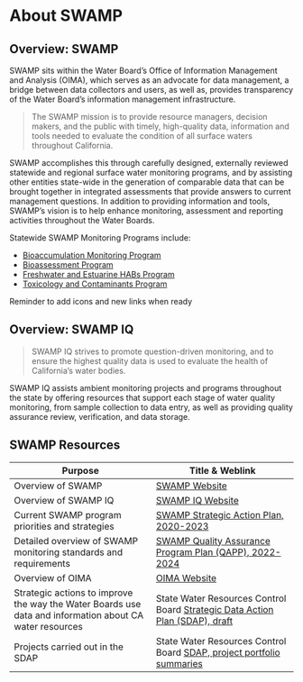 # About SWAMP

## Overview: SWAMP

SWAMP sits within the Water Board's Office of Information Management and Analysis (OIMA), which serves as an advocate for data management, a bridge between data collectors and users, as well as, provides transparency of the Water Board's information management infrastructure.

> The SWAMP mission is to provide resource managers, decision makers, and the public with timely, high-quality data, information and tools needed to evaluate the condition of all surface waters throughout California.

SWAMP accomplishes this through carefully designed, externally reviewed statewide and regional surface water monitoring programs, and by assisting other entities state-wide in the generation of comparable data that can be brought together in integrated assessments that provide answers to current management questions. In addition to providing information and tools, SWAMP's vision is to help enhance monitoring, assessment and reporting activities throughout the Water Boards.

Statewide SWAMP Monitoring Programs include:

-   [Bioaccumulation Monitoring Program](https://www.waterboards.ca.gov/water_issues/programs/swamp/bioaccumulation_monitoring.html)
-   [Bioassessment Program](https://www.waterboards.ca.gov/water_issues/programs/swamp/bioassessment/)
-   [Freshwater and Estuarine HABs Program](https://www.waterboards.ca.gov/water_issues/programs/swamp/freshwater_cyanobacteria.html)
-   [Toxicology and Contaminants Program](https://www.waterboards.ca.gov/water_issues/programs/swamp/spot/)

::: callout-note
Reminder to add icons and new links when ready
:::

## Overview: SWAMP IQ

> SWAMP IQ strives to promote question-driven monitoring, and to ensure the highest quality data is used to evaluate the health of California's water bodies.

SWAMP IQ assists ambient monitoring projects and programs throughout the state by offering resources that support each stage of water quality monitoring, from sample collection to data entry, as well as providing quality assurance review, verification, and data storage.

## SWAMP Resources

| Purpose | Title & Weblink |
|----|----|
| Overview of SWAMP | [SWAMP Website](https://www.waterboards.ca.gov/water_issues/programs/swamp/) |
| Overview of SWAMP IQ | [SWAMP IQ Website](https://www.waterboards.ca.gov/water_issues/programs/swamp/swamp_iq) |
| Current SWAMP program priorities and strategies | [SWAMP Strategic Action Plan, 2020-2023](https://docs.google.com/document/d/1g08L8GUHdEMLCxNS1vppNEXobf4bYOmK/edit?usp=sharing&ouid=118425894617420506258&rtpof=true&sd=true) |
| Detailed overview of SWAMP monitoring standards and requirements | [SWAMP Quality Assurance Program Plan (QAPP), 2022-2024](https://docs.google.com/document/d/16QmALh0kkREJSKMvVb6fcKkLsWiAsiTAIJKfzpBRoPc/edit#heading=h.q961pnmk2sje) |
| Overview of OIMA | [OIMA Website](https://www.waterboards.ca.gov/resources/oima/) |
| Strategic actions to improve the way the Water Boards use data and information about CA water resources | State Water Resources Control Board [Strategic Data Action Plan (SDAP), draft](https://www.waterboards.ca.gov/resources/data_databases/docs/sdap_draft.pdf) |
| Projects carried out in the SDAP | State Water Resources Control Board [SDAP, project portfolio summaries](https://docs.google.com/document/d/1Kg0tzfRJljwsmFQ2Qyzt_rPW8CrXX3oKWO6myH3ECVo/edit?usp=sharing) |
